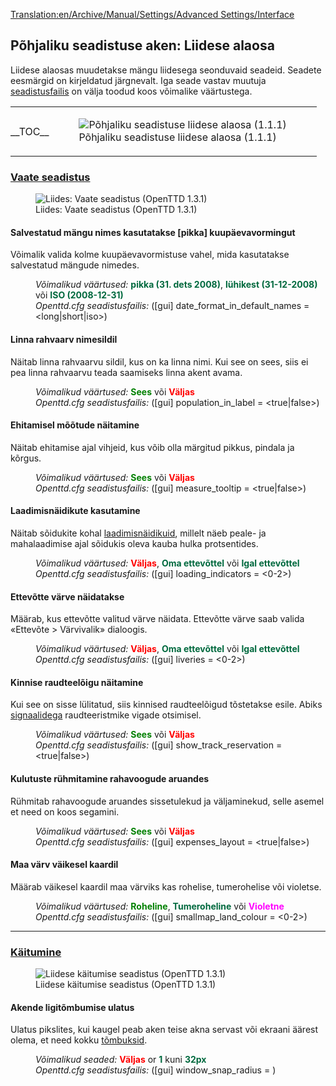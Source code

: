 [[Translation:en/Archive/Manual/Settings/Advanced Settings/Interface]]
{{et/Archive/Manual/Settings/Põhjalik seadistus}}
==Põhjaliku seadistuse aken: Liidese alaosa==
Liidese alaosas muudetakse mängu liidesega seonduvaid seadeid. Seadete eesmärgid on kirjeldatud järgnevalt. Iga seade vastav muutuja [[et/Openttd.cfg|seadistusfailis]] on välja toodud koos võimalike väärtustega.{{en/-right}}
{| align="center" style="margin:0;"
|- valign="top"
|style="padding: 0; border: 0; background: transparent;"|__TOC__
|style="border: 0; background: transparent;"|[[File:en/Archive/Manual/Settings/Advset interface 1.1.1.png|frame|center|Põhjaliku seadistuse liidese alaosa (1.1.1)]]
|}

===<u>Vaate seadistus</u>===
[[File:en/Archive/Manual/Settings/Settings interface displayoptions.png|frame|center|Liides: Vaate seadistus (OpenTTD 1.3.1)]]
====Salvestatud mängu nimes kasutatakse [pikka] kuupäevavormingut====
{{et/Võimalus|0.7|pool=paremal|kiri=(alates 0.7.0)}}
Võimalik valida kolme kuupäevavormistuse vahel, mida kasutatakse salvestatud mängude nimedes.
:''Võimalikud väärtused:'' <span style="color:#00693E">'''pikka (31. dets 2008)'''</span>, <span style="color:#00693E">'''lühikest (31-12-2008)'''</span> või <span style="color:#00693E">'''ISO (2008-12-31)'''</span>
:''Openttd.cfg seadistusfailis:'' ([gui] date_format_in_default_names = <long|short|iso>)
{{en/-}}
====Linna rahvaarv nimesildil====
{{et/Võimalus|Vana|pool=right|kiri=(alates 0.3.6)}}
Näitab linna rahvaarvu sildil, kus on ka linna nimi. Kui see on sees, siis ei pea linna rahvaarvu teada saamiseks linna akent avama.
:''Võimalikud väärtused:'' <span style="color:green">'''Sees'''</span> või <span style="color:red">'''Väljas'''</span>
:''Openttd.cfg seadistusfailis:'' ([gui] population_in_label = <true|false>)
{{en/-}}
====Ehitamisel mõõtude näitamine====
{{et/Võimalus|0.5|pool=right|kiri=(alates 0.5.0)}}
Näitab ehitamise ajal vihjeid, kus võib olla märgitud pikkus, pindala ja kõrgus.
:''Võimalikud väärtused:'' <span style="color:green">'''Sees'''</span> või <span style="color:red">'''Väljas'''</span>
:''Openttd.cfg seadistusfailis:'' ([gui] measure_tooltip = <true|false>)
{{en/-}}
====Laadimisnäidikute kasutamine====
{{et/Võimalus|0.6|pool=right|kiri=(alates 0.6.0)}}
Näitab sõidukite kohal [[et/Laadimisnäidikud|laadimisnäidikuid]], millelt näeb peale- ja mahalaadimise ajal sõidukis oleva kauba hulka protsentides.
:''Võimalikud väärtused:'' <span style="color:red">'''Väljas'''</span>, <span style="color:#00693E">'''Oma ettevõttel'''</span> või <span style="color:#00693E">'''Igal ettevõttel'''</span>
:''Openttd.cfg seadistusfailis:'' ([gui] loading_indicators = <0-2>)
{{en/-}}
====Ettevõtte värve näidatakse====
{{et/Võimalus|0.5|pool=right|kiri=(alates 0.5.0)}}
Määrab, kus ettevõtte valitud värve näidata. Ettevõtte värve saab valida «Ettevõte > Värvivalik» dialoogis.
:''Võimalikud väärtused:'' <span style="color:red">'''Väljas'''</span>, <span style="color:#00693E">'''Oma ettevõttel'''</span> või <span style="color:#00693E">'''Igal ettevõttel'''</span>
:''Openttd.cfg seadistusfailis:'' ([gui] liveries = <0-2>)
{{en/-}}
====Kinnise raudteelõigu näitamine====
{{et/Võimalus|0.7|pool=right|kiri=(alates 0.7.0)}}
Kui see on sisse lülitatud, siis kinnised raudteelõigud tõstetakse esile. Abiks [[et/Signaalid|signaalidega]] raudteeristmike vigade otsimisel.
:''Võimalikud väärtused:'' <span style="color:green">'''Sees'''</span> või <span style="color:red">'''Väljas'''</span>
:''Openttd.cfg seadistusfailis:'' ([gui] show_track_reservation = <true|false>)
{{en/-}}
====Kulutuste rühmitamine rahavoogude aruandes====
{{et/Võimalus|0.7|pool=right|kiri=(alates 0.7.0)}}
Rühmitab rahavoogude aruandes sissetulekud ja väljaminekud, selle asemel et need on koos segamini.
:''Võimalikud väärtused:'' <span style="color:green">'''Sees'''</span> või <span style="color:red">'''Väljas'''</span>
:''Openttd.cfg seadistusfailis:'' ([gui] expenses_layout = <true|false>)
{{en/-}}
====Maa värv väikesel kaardil====
{{et/Võimalus|1.0|pool=right|kiri=(alates 1.0.0)}}
Määrab väikesel kaardil maa värviks kas rohelise, tumerohelise või violetse.
:''Võimalikud väärtused:'' <span style="color:green">'''Roheline'''</span>, <span style="color:#00693E">'''Tumeroheline'''</span> või <span style="color:Fuchsia">'''Violetne'''</span>
:''Openttd.cfg seadistusfailis:'' ([gui] smallmap_land_colour = <0-2>)
{{en/-}}
----

===<u>Käitumine</u>===
[[File:en/Archive/Manual/Settings/Settings interface interaction.png|frame|center|Liidese käitumise seadistus (OpenTTD 1.3.1)]]
====Akende ligitõmbumise ulatus====
{{et/Võimalus|Vana|pool=right|kiri=(alates 0.3.5)}}
Ulatus pikslites, kui kaugel peab aken teise akna servast või ekraani äärest olema, et need kokku [[et/Akende ligitõmbumise ulatus|tõmbuksid]].
:''Võimalikud seaded:'' <span style="color:red">'''Väljas'''</span> or <span style="color:#00693E">'''1'''</span> kuni <span style="color:#00693E">'''32px'''</span>
:''Openttd.cfg seadistusfailis:'' ([gui] window_snap_radius = <num_val>)
{{en/-}}